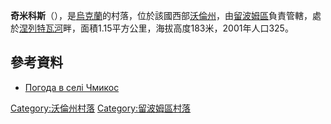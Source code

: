 {{coord|51|8|4|N|24|6|31|E|scale:30000|display=title}}

'''奇米科斯'''（{{lang-uk|Чмикос}}），是[[烏克蘭|烏克蘭]]的村落，位於該國西部[[沃倫州|沃倫州]]，由[[留波姆區|留波姆區]]負責管轄，處於[[涅列特瓦河_(西布格河支流)|涅列特瓦河]]畔，面積1.15平方公里，海拔高度183米，2001年人口325。

==參考資料==
* [http://weather.in.ua/ua/volynskaja/28456 Погода в селі Чмикос]{{Wayback|url=http://weather.in.ua/ua/volynskaja/28456 |date=20160305083901 }}

[[Category:沃倫州村落|Category:沃倫州村落]]
[[Category:留波姆區村落|Category:留波姆區村落]]


{{Volyn-geo-stub}}
